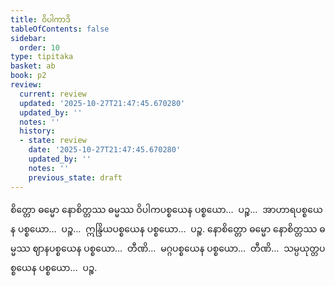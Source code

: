 ```yaml
---
title: ဝိပါကာဒိ
tableOfContents: false
sidebar:
  order: 10
type: tipitaka
basket: ab
book: p2
review:
  current: review
  updated: '2025-10-27T21:47:45.670280'
  updated_by: ''
  notes: ''
  history:
  - state: review
    date: '2025-10-27T21:47:45.670280'
    updated_by: ''
    notes: ''
    previous_state: draft
---
```



<ReviewStatus review={frontmatter.review} showDetails={true} />

<HypothesisAnnotation frontmatter={frontmatter} />

<DynamicBreadcrumb />

<Division number="81" book="p2" e="ch" v="38" p="325">

<Paragraph number="2517" book="p2">
စိတ္တော ဓမ္မော နောစိတ္တဿ ဓမ္မဿ ဝိပါကပစ္စယေန ပစ္စယော…  ပဉ္စ…  အာဟာရပစ္စယေန ပစ္စယော…  ပဉ္စ…  ဣန္ဒြိယပစ္စယေန ပစ္စယော…  ပဉ္စ. နောစိတ္တော ဓမ္မော နောစိတ္တဿ ဓမ္မဿ ဈာနပစ္စယေန ပစ္စယော…  တီဏိ…  မဂ္ဂပစ္စယေန ပစ္စယော…  တီဏိ…  သမ္ပယုတ္တပစ္စယေန ပစ္စယော…  ပဉ္စ.
</Paragraph>
</Division>